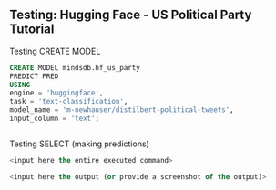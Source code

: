 
## Testing: Hugging Face - US Political Party Tutorial

Testing CREATE MODEL
```sql
CREATE MODEL mindsdb.hf_us_party
PREDICT PRED
USING
engine = 'huggingface',
task = 'text-classification',
model_name = 'm-newhauser/distilbert-political-tweets',
input_column = 'text';
```

```sql

```

Testing SELECT (making predictions)
```sql
<input here the entire executed command>
```

```sql
<input here the output (or provide a screenshot of the output)>
```
